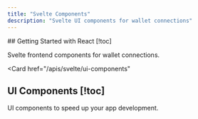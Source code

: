 ```yaml
---
title: "Svelte Components"
description: "Svelte UI components for wallet connections"
---
```


<Cards>
  <Card
    href="/apis/svelte/getting-started"
  >
  ## Getting Started with React [!toc]

  Svelte frontend components for wallet connections.
  </Card>

  <Card
    href="/apis/svelte/ui-components"
  >
  ## UI Components [!toc]

  UI components to speed up your app development.
  </Card>
</Cards>